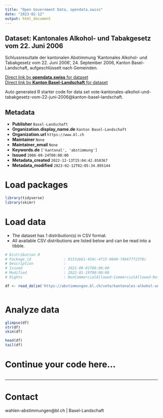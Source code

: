 ```yaml
---
title: "Open Government Data, opendata.swiss"
date: "2023-02-12"
output: html_document
---
```


## Dataset: Kantonales Alkohol- und Tabakgesetz vom 22. Juni 2006

Schlussresultate der kantonalen Abstimmung 'Kantonales Alkohol- und Tabakgesetz vom 22. Juni 2006', 24. September 2006, Kanton Basel-Landschaft, aufgeschlüsselt nach Gemeinden.

[Direct link by **opendata.swiss** for dataset](https://opendata.swiss/de/dataset/kantonales-alkohol-und-tabakgesetz-vom-22-juni-2006)<br>
[Direct link by **Kanton Basel-Landschaft** for dataset](https://abstimmungen.bl.ch/vote/kantonales-alkohol-und-tabakgesetz-vom-22-juni-2006/data)

Auto generated R starter code for data set vote-kantonales-alkohol-und-tabakgesetz-vom-22-juni-2006@kanton-basel-landschaft.

## Metadata

- **Publisher** `Basel-Landschaft`
- **Organization.display_name.de** `Kanton Basel-Landschaft`
- **Organization.url** `https://www.bl.ch`
- **Maintainer** `None`
- **Maintainer_email** `None`
- **Keywords.de** `['kantonal', 'abstimmung']`
- **Issued** `2006-09-24T00:00:00`
- **Metadata_created** `2022-12-13T15:04:42.658367`
- **Metadata_modified** `2023-02-12T02:05:34.895144`


# Load packages

```r

library(tidyverse)
library(skimr)

```

# Load data

-   The dataset has 1 distribution(s) in CSV format.
-   All available CSV distributions are listed below and can be read into a tibble.

```r

# Distribution 0
# Package_id               : 0153abb1-454c-4f15-9040-74b677f23f8c
# Description              : 
# Issued                   : 2021-09-01T00:00:00
# Modified                 : 2022-01-19T00:00:00
# Rights                   : NonCommercialAllowed-CommercialAllowed-ReferenceRequired

df <- read_delim('https://abstimmungen.bl.ch/vote/kantonales-alkohol-und-tabakgesetz-vom-22-juni-2006/data-csv')



```

# Analyze data

```r

glimpse(df)
str(df)
skim(df)

head(df)
tail(df)

```

# Continue your code here...

```r

```

------------------------------------------------------------------------

# Contact

wahlen-abstimmungen@bl.ch | Basel-Landschaft
